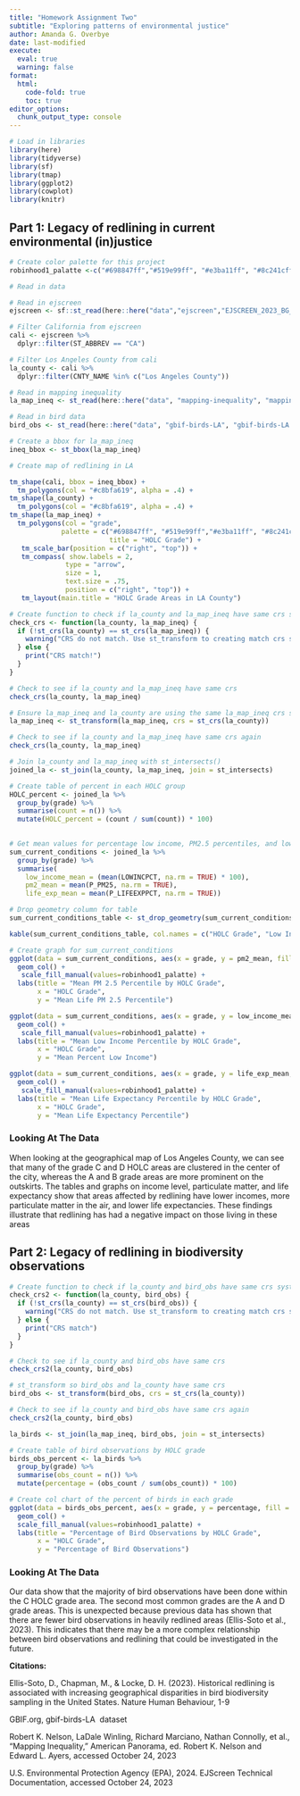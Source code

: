 ```yaml
---
title: "Homework Assignment Two"
subtitle: "Exploring patterns of environmental justice"
author: Amanda G. Overbye
date: last-modified
execute: 
  eval: true
  warning: false
format:
  html:
    code-fold: true
    toc: true
editor_options: 
  chunk_output_type: console
---
```


```r
# Load in libraries
library(here)
library(tidyverse)
library(sf)
library(tmap)
library(ggplot2)
library(cowplot)
library(knitr)
```

## Part 1: Legacy of redlining in current environmental (in)justice

```r
# Create color palette for this project
robinhood1_palatte <-c("#698847ff","#519e99ff", "#e3ba11ff", "#8c241cff", "#8f592aff")

```

```r
# Read in data

# Read in ejscreen
ejscreen <- sf::st_read(here::here("data","ejscreen","EJSCREEN_2023_BG_StatePct_with_AS_CNMI_GU_VI.gdb"))

# Filter California from ejscreen
cali <- ejscreen %>%
  dplyr::filter(ST_ABBREV == "CA")

# Filter Los Angeles County from cali
la_county <- cali %>%
  dplyr::filter(CNTY_NAME %in% c("Los Angeles County"))

# Read in mapping inequality 
la_map_ineq <- st_read(here::here("data", "mapping-inequality", "mapping-inequality-los-angeles.json"))

# Read in bird data 
bird_obs <- st_read(here::here("data", "gbif-birds-LA", "gbif-birds-LA.shp"))

```

```r
# Create a bbox for la_map_ineq
ineq_bbox <- st_bbox(la_map_ineq)
```

```r
# Create map of redlining in LA

tm_shape(cali, bbox = ineq_bbox) +
  tm_polygons(col = "#c8bfa619", alpha = .4) +
tm_shape(la_county) +
  tm_polygons(col = "#c8bfa619", alpha = .4) +
tm_shape(la_map_ineq) +
  tm_polygons(col = "grade", 
             palette = c("#698847ff", "#519e99ff","#e3ba11ff", "#8c241cff", "#8f592aff"),
                         title = "HOLC Grade") +
   tm_scale_bar(position = c("right", "top")) +
   tm_compass( show.labels = 2, 
              type = "arrow",
              size = 1, 
              text.size = .75,
              position = c("right", "top")) + 
   tm_layout(main.title = "HOLC Grade Areas in LA County")
```

```r
# Create function to check if la_county and la_map_ineq have same crs system
check_crs <- function(la_county, la_map_ineq) {
  if (!st_crs(la_county) == st_crs(la_map_ineq)) {
    warning("CRS do not match. Use st_transform to creating match crs systems.")
  } else {
    print("CRS match!")
  }
}
```

```r
# Check to see if la_county and la_map_ineq have same crs
check_crs(la_county, la_map_ineq)
```

```r
# Ensure la_map_ineq and la_county are using the same la_map_ineq crs system
la_map_ineq <- st_transform(la_map_ineq, crs = st_crs(la_county))
```

```r
# Check to see if la_county and la_map_ineq have same crs again
check_crs(la_county, la_map_ineq)
```

```r
# Join la_county and la_map_ineq with st_intersects()
joined_la <- st_join(la_county, la_map_ineq, join = st_intersects)
```

```r
# Create table of percent in each HOLC group
HOLC_percent <- joined_la %>%
  group_by(grade) %>%
  summarise(count = n()) %>%
  mutate(HOLC_percent = (count / sum(count)) * 100)
  
```

```r
# Get mean values for percentage low income, PM2.5 percentiles, and low life expediency percentiles
sum_current_conditions <- joined_la %>%
  group_by(grade) %>%
  summarise( 
    low_income_mean = (mean(LOWINCPCT, na.rm = TRUE) * 100),
    pm2_mean = mean(P_PM25, na.rm = TRUE),
    life_exp_mean = mean(P_LIFEEXPPCT, na.rm = TRUE))
```

```r
# Drop geometry column for table
sum_current_conditions_table <- st_drop_geometry(sum_current_conditions)
```

```r
kable(sum_current_conditions_table, col.names = c("HOLC Grade", "Low Income Percentage", "PM2.5 Mean Percentile", "Low Life Expectancy Percentile"))
```

```r
# Create graph for sum_current_conditions
ggplot(data = sum_current_conditions, aes(x = grade, y = pm2_mean, fill = grade)) +
  geom_col() +
   scale_fill_manual(values=robinhood1_palatte) +
  labs(title = "Mean PM 2.5 Percentile by HOLC Grade", 
       x = "HOLC Grade", 
       y = "Mean Life PM 2.5 Percentile")

ggplot(data = sum_current_conditions, aes(x = grade, y = low_income_mean, fill = grade)) +
  geom_col() +
   scale_fill_manual(values=robinhood1_palatte) +
  labs(title = "Mean Low Income Percentile by HOLC Grade", 
       x = "HOLC Grade", 
       y = "Mean Percent Low Income")

ggplot(data = sum_current_conditions, aes(x = grade, y = life_exp_mean, fill = grade)) +
  geom_col() +
   scale_fill_manual(values=robinhood1_palatte) +
  labs(title = "Mean Life Expectancy Percentile by HOLC Grade", 
       x = "HOLC Grade", 
       y = "Mean Life Expectancy Percentile")
```

### Looking At The Data

When looking at the geographical map of Los Angeles County, we can see that many of the grade C and D HOLC areas are clustered in the center of the city, whereas the A and B grade areas are more prominent on the outskirts. The tables and graphs on income level, particulate matter, and life expectancy show that areas affected by redlining have lower incomes, more particulate matter in the air, and lower life expectancies. These findings illustrate that redlining has had a negative impact on those living in these areas

## Part 2: Legacy of redlining in biodiversity observations

```r
# Create function to check if la_county and bird_obs have same crs system
check_crs2 <- function(la_county, bird_obs) {
  if (!st_crs(la_county) == st_crs(bird_obs)) {
    warning("CRS do not match. Use st_transform to creating match crs systems.")
  } else {
    print("CRS match")
  }
}
```

```r
# Check to see if la_county and bird_obs have same crs
check_crs2(la_county, bird_obs)
```

```r
# st_transform so bird_obs and la_county have same crs
bird_obs <- st_transform(bird_obs, crs = st_crs(la_county))
```

```r
# Check to see if la_county and bird_obs have same crs again
check_crs2(la_county, bird_obs)
```

```r
la_birds <- st_join(la_map_ineq, bird_obs, join = st_intersects)
```

```r
# Create table of bird observations by HOLC grade
birds_obs_percent <- la_birds %>%
  group_by(grade) %>%
  summarise(obs_count = n()) %>%
  mutate(percentage = (obs_count / sum(obs_count)) * 100)
```

```r
# Create col chart of the percent of birds in each grade
ggplot(data = birds_obs_percent, aes(x = grade, y = percentage, fill = grade)) +
  geom_col() +
  scale_fill_manual(values=robinhood1_palatte) +
  labs(title = "Percentage of Bird Observations by HOLC Grade", 
       x = "HOLC Grade", 
       y = "Percentage of Bird Observations")
```

### Looking At The Data

Our data show that the majority of bird observations have been done within the C HOLC grade area. The second most common grades are the A and D grade areas. This is unexpected because previous data has shown that there are fewer bird observations in heavily redlined areas (Ellis-Soto et al., 2023). This indicates that there may be a more complex relationship between bird observations and redlining that could be investigated in the future.

**Citations:**

Ellis-Soto, D., Chapman, M., & Locke, D. H. (2023). Historical redlining is associated with increasing geographical disparities in bird biodiversity sampling in the United States. Nature Human Behaviour, 1-9

GBIF.org, gbif-birds-LA  dataset

Robert K. Nelson, LaDale Winling, Richard Marciano, Nathan Connolly, et al., “Mapping Inequality,” American Panorama, ed. Robert K. Nelson and Edward L. Ayers, accessed October 24, 2023

U.S. Environmental Protection Agency (EPA), 2024. EJScreen Technical Documentation, accessed October 24, 2023
